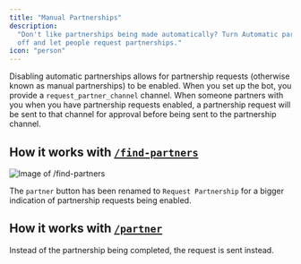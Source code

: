 ```yaml
---
title: "Manual Partnerships"
description:
  "Don't like partnerships being made automatically? Turn Automatic partnerships
  off and let people request partnerships."
icon: "person"
---
```


Disabling automatic partnerships allows for partnership requests (otherwise known as manual partnerships) to be enabled. When you set up the bot, you provide a `request_partner_channel` channel. When someone partners with you when you have partnership requests enabled, a partnership request will be sent to that channel for approval before being sent to the partnership channel.

## How it works with [`/find-partners`](commands#find-partners)

![Image of `/find-partners`](https://i.imgur.com/FR9P0G4.png)

The `partner` button has been renamed to `Request Partnership` for a bigger indication of partnership requests being enabled.

## How it works with [`/partner`](commands#partner)

Instead of the partnership being completed, the request is sent instead.

